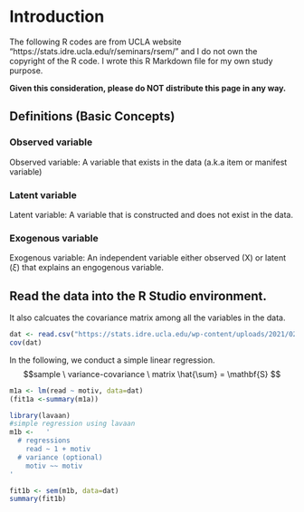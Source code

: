 # Introduction {#intro}

The following R codes are from UCLA website "https://stats.idre.ucla.edu/r/seminars/rsem/" and I do not own the copyright of the R code. I wrote this R Markdown file for my own study purpose. 

**Given this consideration, please do NOT distribute this page in any way.**

## Definitions (Basic Concepts)

### Observed variable

Observed variable: A variable that exists in the data (a.k.a item or manifest variable)

### Latent variable

Latent variable: A variable that is constructed and does not exist in the data.

### Exogenous variable

Exogenous variable: An independent variable either observed (X) or latent ($\xi$) that explains an engogenous variable.

## Read the data into the R Studio environment.

It also calcuates the covariance matrix among all the variables in the data.

```R

dat <- read.csv("https://stats.idre.ucla.edu/wp-content/uploads/2021/02/worland5.csv")
cov(dat)

```

In the following, we conduct a simple linear regression.
$$sample \ variance-covariance \ matrix \hat{\sum} = \mathbf{S} $$

```R

m1a <- lm(read ~ motiv, data=dat)
(fit1a <-summary(m1a))

```

```R
library(lavaan)
#simple regression using lavaan 
m1b <-   '
  # regressions
    read ~ 1 + motiv
  # variance (optional)
    motiv ~~ motiv
'

fit1b <- sem(m1b, data=dat)
summary(fit1b)
```